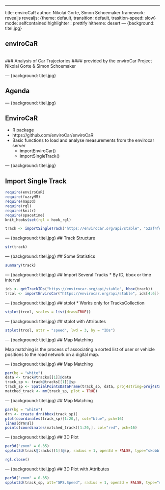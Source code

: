 ---
title: enviroCaR
author: Nikolai Gorte, Simon Schoemaker
framework: revealjs
revealjs: {theme: default, transition: default, trasition-speed: slow}
mode: selfcontained
highlighter : prettify
hitheme: desert
--- {background: titel.jpg}

## enviroCaR 
<br>
### Analysis of Car Trajectories 
#### provided by the enviroCar Project
Nikolai Gorte & Simon Schoemaker 

--- {background: titel.jpg}

## Agenda

--- {background: titel.jpg}

## EnviroCaR
* R package
* https://github.com/enviroCar/enviroCaR
* Basic functions to load and analyse measurements from the envirocar server
  * importEnviroCar()
  * importSingleTrack()

--- {background: titel.jpg}

## Import Single Track
```r
require(enviroCaR)
require(fuzzyMM)
require(map3d)
require(rgl)
require(knitr)
require(spacetime)
knit_hooks$set(rgl = hook_rgl)
```

```r
track <- importSingleTrack("https://envirocar.org/api/stable", "52af4fd3e4b0593cce13bfc7")

```

--- {background: titel.jpg}
## Track Structure
```r
str(track)
```

--- {background: titel.jpg}
## Some Statistics
```r
summary(track)
```

--- {background: titel.jpg}
## Import Several Tracks
* By ID, bbox or time interval
```r
ids <- getTrackIDs("https://envirocar.org/api/stable", bbox(track))
trcol <- importEnviroCar("https://envirocar.org/api/stable", ids[4:6])
```

--- {background: titel.jpg}
## stplot
* Works only for TracksCollection
```r
stplot(trcol, scales = list(draw=TRUE))
```

--- {background: titel.jpg}
## stplot with Attributes
```r
stplot(trcol, attr = "speed", lwd = 3, by = "IDs")
```

--- {background: titel.jpg}
## Map Matching

Map matching is the process of associating a sorted list of user 
or vehicle positions to the road network on a digital map.


--- {background: titel.jpg}
## Map Matching

```r
par(bg = "white")
data <- track@tracks[[1]]@data
track_sp <- track@tracks[[1]]@sp
track_sp <- SpatialPointsDataFrame(track_sp, data, proj4string=proj4string(track_sp), bbox=bbox(track_sp))
matched_track <- mm(track_sp, plot = TRUE)
```

--- {background: titel.jpg}
## Map Matching

```r
par(bg = "white")
drn <- create_drn(bbox(track_sp))
plot(coordinates(track_sp)[1:20,], col="blue", pch=16)
lines(drn@sl)
points(coordinates(matched_track)[1:20,], col="red", pch=16)
```

--- {background: titel.jpg}
## 3D Plot

```r
par3d("zoom" = 0.35)
spplot3d(track@tracks[[1]]@sp, radius = 1, open3d = FALSE, type="skobbler")
```
```r
rgl.close()
```

--- {background: titel.jpg}
## 3D Plot with Attributes

```r
par3d("zoom" = 0.35)
spplot3d(track_sp, att="GPS.Speed", radius = 1, open3d = FALSE, type="skobbler")
```


